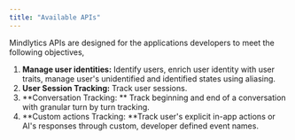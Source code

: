 ```yaml
---
title: "Available APIs"
---
```


Mindlytics APIs are designed for the applications developers to meet the following objectives,

1. **Manage user identities:** Identify users, enrich user identity with user traits, manage user's unidentified and identified states using aliasing.
2. **User Session Tracking:**  Track user sessions.
3. \*\*Conversation Tracking: \*\* Track beginning and end of a conversation with granular turn by turn tracking.
4. \*\*Custom  actions Tracking: \*\*Track user's explicit in-app actions or AI's responses through custom, developer defined event names.